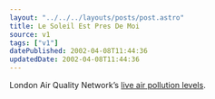 ```yaml
---
layout: "../../../layouts/posts/post.astro"
title: Le Soleil Est Pres De Moi
source: v1
tags: ["v1"]
datePublished: 2002-04-08T11:44:36
updatedDate: 2002-04-08T11:44:36
---
```


London Air Quality Network&#8217;s [live air pollution levels][1].

[1]: http://www.erg.kcl.ac.uk/london/asp/home.asp
